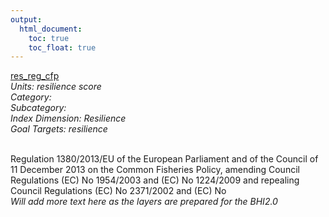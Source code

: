 ```yaml
---
output:
  html_document:
    toc: true
    toc_float: true
---
```


[res_reg_cfp](https://github.com/OHI-Science/bhi/blob/master/baltic/layers/res_reg_cfp_bhi2015.csv)\
*Units: resilience score*\
*Category:*\
*Subcategory:*\
*Index Dimension: Resilience*\
*Goal Targets: resilience*\
<br>

Regulation 1380/2013/EU of the European Parliament and of the Council of 11 December 2013 on the Common Fisheries Policy, amending Council Regulations (EC) No 1954/2003 and (EC) No 1224/2009 and repealing Council Regulations (EC) No 2371/2002 and (EC) No\
*Will add more text here as the layers are prepared for the BHI2.0*



<br>

